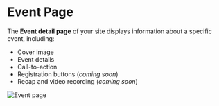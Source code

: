 # Event Page

The **Event detail page** of your site displays information about a specific event, including:

- Cover image
- Event details
- Call-to-action
- Registration buttons (_coming soon_)
- Recap and video recording (_coming soon_)

![Event page](/tightknit-site/pages/event-detail-page.png)
